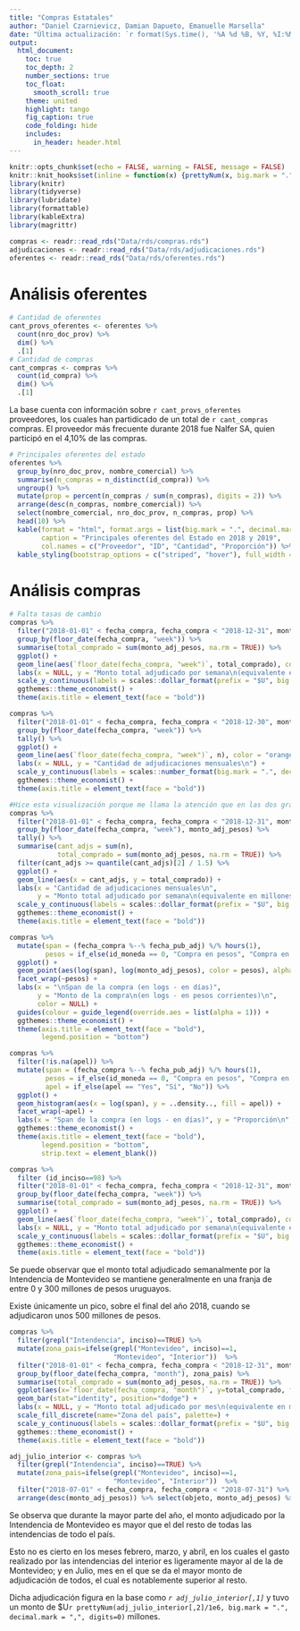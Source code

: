 ```yaml
---
title: "Compras Estatales"
author: "Daniel Czarnievicz, Damian Dapueto, Emanuelle Marsella"
date: "Última actualización: `r format(Sys.time(), '%A %d %B, %Y, %I:%M %p')`"
output: 
  html_document:
    toc: true
    toc_depth: 2
    number_sections: true
    toc_float: 
      smooth_scroll: true
    theme: united
    highlight: tango
    fig_caption: true
    code_folding: hide
    includes:
      in_header: header.html
---
```


```r
knitr::opts_chunk$set(echo = FALSE, warning = FALSE, message = FALSE)
knitr::knit_hooks$set(inline = function(x) {prettyNum(x, big.mark = ".")})
library(knitr)
library(tidyverse)
library(lubridate)
library(formattable)
library(kableExtra)
library(magrittr)
```

```r
compras <- readr::read_rds("Data/rds/compras.rds")
adjudicaciones <- readr::read_rds("Data/rds/adjudicaciones.rds")
oferentes <- readr::read_rds("Data/rds/oferentes.rds")
```

# Análisis oferentes {.tabset .tabset-fade .tabset-pills}

```r
# Cantidad de oferentes
cant_provs_oferentes <- oferentes %>% 
  count(nro_doc_prov) %>% 
  dim() %>% 
  .[1]
# Cantidad de compras
cant_compras <- compras %>% 
  count(id_compra) %>% 
  dim() %>% 
  .[1]
```

La base cuenta con información sobre `r cant_provs_oferentes` proveedores, los cuales han partidicado de un total de `r cant_compras` compras. El proveedor más frecuente durante 2018 fue Nalfer SA, quien participó en el 4,10% de las compras.

```r
# Principales oferentes del estado
oferentes %>% 
  group_by(nro_doc_prov, nombre_comercial) %>% 
  summarise(n_compras = n_distinct(id_compra)) %>% 
  ungroup() %>%
  mutate(prop = percent(n_compras / sum(n_compras), digits = 2)) %>%
  arrange(desc(n_compras, nombre_comercial)) %>%
  select(nombre_comercial, nro_doc_prov, n_compras, prop) %>% 
  head(10) %>%
  kable(format = "html", format.args = list(big.mark = ".", decimal.mark = ","), escape = FALSE,
        caption = "Principales oferentes del Estado en 2018 y 2019",
        col.names = c("Proveedor", "ID", "Cantidad", "Proporción")) %>%
  kable_styling(bootstrap_options = c("striped", "hover"), full_width = FALSE)
```

# Análisis compras

```r
# Falta tasas de cambio
compras %>% 
  filter("2018-01-01" < fecha_compra, fecha_compra < "2018-12-31", monto_adj > 0) %>%
  group_by(floor_date(fecha_compra, "week")) %>% 
  summarise(total_comprado = sum(monto_adj_pesos, na.rm = TRUE)) %>% 
  ggplot() +
  geom_line(aes(`floor_date(fecha_compra, "week")`, total_comprado), color = "purple") +
  labs(x = NULL, y = "Monto total adjudicado por semana\n(equivalente en millones de pesos corrientes)\n") +
  scale_y_continuous(labels = scales::dollar_format(prefix = "$U", big.mark = ".", decimal.mark = ",", scale = 1/1e6)) +
  ggthemes::theme_economist() +
  theme(axis.title = element_text(face = "bold"))
```

```r
compras %>% 
  filter("2018-01-01" < fecha_compra, fecha_compra < "2018-12-30", monto_adj > 0) %>%
  group_by(floor_date(fecha_compra, "week")) %>% 
  tally() %>% 
  ggplot() +
  geom_line(aes(`floor_date(fecha_compra, "week")`, n), color = "orange") +
  labs(x = NULL, y = "Cantidad de adjudicaciones mensuales\n") +
  scale_y_continuous(labels = scales::number_format(big.mark = ".", decimal.mark = ",")) +
  ggthemes::theme_economist() +
  theme(axis.title = element_text(face = "bold"))
```

```r
#Hice esta visualización porque me llama la atención que en las dos gráficas anteriores, antes de abril de 2018 se da el maximo del monto adjudicado pero el minimo de cantidad de adjudicaciones. Para poder analizar eso bien hacen falta las tasas de cambio (sino de la grafica de mondo adjudicado por semana no se puede sacar ninguna información. También habría que ver si vamos a sacar las compras que no se realizaron de la base.
compras %>% 
  filter("2018-01-01" < fecha_compra, fecha_compra < "2018-12-31", monto_adj > 0) %>%
  group_by(floor_date(fecha_compra, "week"), monto_adj_pesos) %>% 
  tally() %>% 
  summarise(cant_adjs = sum(n), 
            total_comprado = sum(monto_adj_pesos, na.rm = TRUE)) %>% 
  filter(cant_adjs >= quantile(cant_adjs)[2] / 1.5) %>%
  ggplot() + 
  geom_line(aes(x = cant_adjs, y = total_comprado)) +
  labs(x = "Cantidad de adjudicaciones mensuales\n", 
       y = "Monto total adjudicado por semana\n(equivalente en millones de pesos corrientes)\n") +
  scale_y_continuous(labels = scales::dollar_format(prefix = "$U", big.mark = ".", decimal.mark = ",", scale = 1/1e6)) +
  ggthemes::theme_economist() +
  theme(axis.title = element_text(face = "bold"))
```

```r
compras %>% 
  mutate(span = (fecha_compra %--% fecha_pub_adj) %/% hours(1),
         pesos = if_else(id_moneda == 0, "Compra en pesos", "Compra en otra moneda")) %>% 
  ggplot() +
  geom_point(aes(log(span), log(monto_adj_pesos), color = pesos), alpha = 1/5) +
  facet_wrap(~pesos) +
  labs(x = "\nSpan de la compra (en logs - en días)", 
       y = "Monto de la compra\n(en logs - en pesos corrientes)\n", 
       color = NULL) +
  guides(colour = guide_legend(override.aes = list(alpha = 1))) +
  ggthemes::theme_economist() +
  theme(axis.title = element_text(face = "bold"),
        legend.position = "bottom")
```

```r
compras %>% 
  filter(!is.na(apel)) %>% 
  mutate(span = (fecha_compra %--% fecha_pub_adj) %/% hours(1),
         pesos = if_else(id_moneda == 0, "Compra en pesos", "Compra en otra moneda"),
         apel = if_else(apel == "Yes", "Sí", "No")) %>% 
  ggplot() +
  geom_histogram(aes(x = log(span), y = ..density.., fill = apel)) +
  facet_wrap(~apel) +
  labs(x = "Span de la compra (en logs - en días)", y = "Proporción\n", fill = "Apertura\nElectrónica") +
  ggthemes::theme_economist() +
  theme(axis.title = element_text(face = "bold"),
        legend.position = "bottom",
        strip.text = element_blank())
```


```r
compras %>%
  filter (id_inciso==98) %>%
  filter("2018-01-01" < fecha_compra, fecha_compra < "2018-12-31", monto_adj > 0) %>%
  group_by(floor_date(fecha_compra, "week")) %>% 
  summarise(total_comprado = sum(monto_adj_pesos, na.rm = TRUE)) %>% 
  ggplot() +
  geom_line(aes(`floor_date(fecha_compra, "week")`, total_comprado), color = "purple") +
  labs(x = NULL, y = "Monto total adjudicado por semana\n(equivalente en millones de pesos corrientes)\n") +
  scale_y_continuous(labels = scales::dollar_format(prefix = "$U", big.mark = ".", decimal.mark = ",", scale = 1/1e6)) +
  ggthemes::theme_economist() +
  theme(axis.title = element_text(face = "bold"))
```
Se puede observar que el monto total adjudicado semanalmente por la Intendencia de Montevideo se mantiene generalmente en una franja de entre 0 y 300 millones de pesos uruguayos.

Existe únicamente un pico, sobre el final del año 2018, cuando se adjudicaron unos 500 millones de pesos.


```r
compras %>%
  filter(grepl("Intendencia", inciso)==TRUE) %>%
  mutate(zona_pais=ifelse(grepl("Montevideo", inciso)==1,
                          "Montevideo", "Interior"))  %>%
  filter("2018-01-01" < fecha_compra, fecha_compra < "2018-12-31", monto_adj > 0) %>%
  group_by(floor_date(fecha_compra, "month"), zona_pais) %>% 
  summarise(total_comprado = sum(monto_adj_pesos, na.rm = TRUE)) %>%
  ggplot(aes(x=`floor_date(fecha_compra, "month")`, y=total_comprado, fill=zona_pais)) +
  geom_bar(stat="identity", position="dodge") +
  labs(x = NULL, y = "Monto total adjudicado por mes\n(equivalente en millones de pesos corrientes)\n") +
  scale_fill_discrete(name="Zona del país", palette=) +
  scale_y_continuous(labels = scales::dollar_format(prefix = "$U", big.mark = ".", decimal.mark = ",", scale = 1/1e6)) +
  ggthemes::theme_economist() +
  theme(axis.title = element_text(face = "bold"))

adj_julio_interior <- compras %>%
  filter(grepl("Intendencia", inciso)==TRUE) %>%
  mutate(zona_pais=ifelse(grepl("Montevideo", inciso)==1,
                          "Montevideo", "Interior"))  %>%
  filter("2018-07-01" < fecha_compra, fecha_compra < "2018-07-31") %>% 
  arrange(desc(monto_adj_pesos)) %>% select(objeto, monto_adj_pesos) %>% head(n=1) 

```

Se observa que durante la mayor parte del año, el monto adjudicado por la Intendencia de Montevideo es mayor que el del resto de todas las intendencias de todo el país.

Esto no es cierto en los meses febrero, marzo, y abril, en los cuales el gasto realizado por las intendencias del interior es ligeramente mayor al de la de Montevideo; y en Julio, mes en el que se da el mayor monto de adjudicación de todos, el cual es notablemente superior al resto.

Dicha adjudicación figura en la base como _`r adj_julio_interior[,1]`_ y tuvo un monto de $U`r prettyNum(adj_julio_interior[,2]/1e6, big.mark = ".", decimal.mark = ",", digits=0)` millones.


